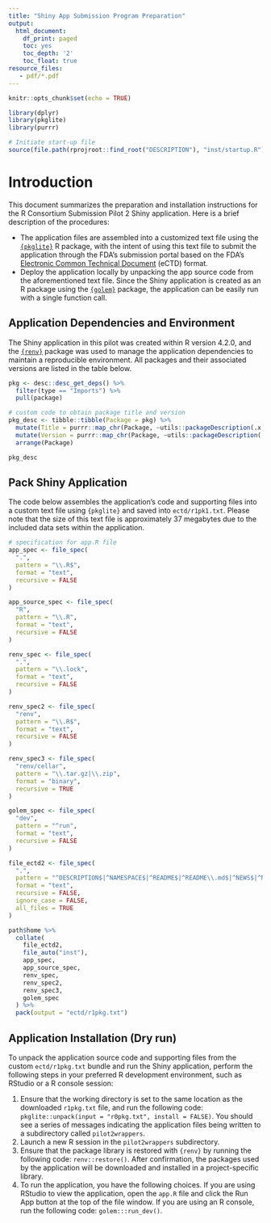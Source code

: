 ```yaml
---
title: "Shiny App Submission Program Preparation"
output:
  html_document:
    df_print: paged
    toc: yes
    toc_depth: '2'
    toc_float: true
resource_files:
   - pdf/*.pdf
---
```


```r
knitr::opts_chunk$set(echo = TRUE)

library(dplyr)
library(pkglite)
library(purrr)
```


```r
# Initiate start-up file
source(file.path(rprojroot::find_root("DESCRIPTION"), "inst/startup.R"))
```
# Introduction

This document summarizes the preparation and installation instructions for the R Consortium Submission Pilot 2 Shiny application. Here is a brief description of the procedures:

* The application files are assembled into a customized text file using the [`{pkglite}`](https://merck.github.io/pkglite/) R package, with the intent of using this text file to submit the application through the FDA's submission portal based on the FDA's [Electronic Common Technical Document](https://www.fda.gov/drugs/electronic-regulatory-submission-and-review/electronic-common-technical-document-ectd) (eCTD) format.
* Deploy the application locally by unpacking the app source code from the aforementioned text file. Since the Shiny application is created as an R package using the [`{golem}`](https://thinkr-open.github.io/golem/) package, the application can be easily run with a single function call.

## Application Dependencies and Environment

The Shiny application in this pilot was created within R version 4.2.0, and the [`{renv}`](https://rstudio.github.io/renv/index.html) package was used to manage the application dependencies to maintain a reproducible environment. All packages and their associated versions are listed in the table below.

```r
pkg <- desc::desc_get_deps() %>%
  filter(type == "Imports") %>%
  pull(package)

# custom code to obtain package title and version
pkg_desc <- tibble::tibble(Package = pkg) %>%
  mutate(Title = purrr::map_chr(Package, ~utils::packageDescription(.x, fields = "Title"))) %>%
  mutate(Version = purrr::map_chr(Package, ~utils::packageDescription(.x, fields = "Version"))) %>%
  arrange(Package)

pkg_desc
```

## Pack Shiny Application

The code below assembles the application's code and supporting files into a custom text file using `{pkglite}` and saved into `ectd/r1pk1.txt`. Please note that the size of this text file is approximately 37 megabytes due to the included data sets within the application.

```r
# specification for app.R file
app_spec <- file_spec(
  ".", 
  pattern = "\\.R$", 
  format = "text", 
  recursive = FALSE
)

app_source_spec <- file_spec(
  "R",
  pattern = "\\.R",
  format = "text",
  recursive = FALSE
)

renv_spec <- file_spec(
  ".",
  pattern = "\\.lock",
  format = "text",
  recursive = FALSE
)

renv_spec2 <- file_spec(
  "renv",
  pattern = "\\.R$",
  format = "text",
  recursive = FALSE
)

renv_spec3 <- file_spec(
  "renv/cellar",
  pattern = "\\.tar.gz|\\.zip",
  format = "binary",
  recursive = TRUE
)

golem_spec <- file_spec(
  "dev",
  pattern = "^run",
  format = "text",
  recursive = FALSE
)

file_ectd2 <- file_spec(
  ".",
  pattern = "^DESCRIPTION$|^NAMESPACE$|^README$|^README\\.md$|^NEWS$|^NEWS\\.md$|^LICENSE$|\\.Rbuildignore$|\\.Rprofile$|\\.Renviron$",
  format = "text",
  recursive = FALSE,
  ignore_case = FALSE,
  all_files = TRUE
)

path$home %>%
  collate(
    file_ectd2,
    file_auto("inst"), 
    app_spec, 
    app_source_spec,
    renv_spec,
    renv_spec2,
    renv_spec3,
    golem_spec
  ) %>%
  pack(output = "ectd/r1pkg.txt")
```

## Application Installation (Dry run) 

To unpack the application source code and supporting files from the custom `ectd/r1pkg.txt` bundle and run the Shiny application, perform the following steps in your preferred R development environment, such as RStudio or a R console session:

1. Ensure that the working directory is set to the same location as the downloaded `r1pkg.txt` file, and run the following code: `pkglite::unpack(input = "r0pkg.txt", install = FALSE)`. You should see a series of messages indicating the application files being written to a subdirectory called `pilot2wrappers`.
1. Launch a new R session in the `pilot2wrappers` subdirectory. 
1. Ensure that the package library is restored with `{renv}` by running the following code: `renv::restore()`. After confirmation, the packages used by the application will be downloaded and installed in a project-specific library.
1. To run the application, you have the following choices. If you are using RStudio to view the application, open the `app.R` file and click the Run App button at the top of the file window. If you are using an R console, run the following code: `golem:::run_dev()`. 
